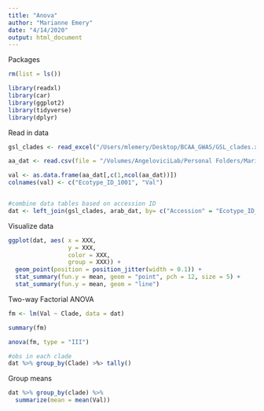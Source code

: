 ```yaml
---
title: "Anova"
author: "Marianne Emery"
date: "4/14/2020"
output: html_document
---
```


Packages
```r
rm(list = ls())

library(readxl)
library(car)
library(ggplot2)
library(tidyverse)
library(dplyr)

```

Read in data
```r

gsl_clades <- read_excel("/Users/mlemery/Desktop/BCAA_GWAS/GSL_clades.xlsx", sheet = "GSL_clades")

aa_dat <- read.csv(file = "/Volumes/AngeloviciLab/Personal Folders/Marianne/1001_Arabidopsis/data_removed_48_lines/FAA_BLUP_BLUE/03_22_2020_Arabidopsis_1001_FAA_bcaa_fam_BLUP.csv", header = TRUE, stringsAsFactors = FALSE)

val <- as.data.frame(aa_dat[,c(1,ncol(aa_dat))])
colnames(val) <- c("Ecotype_ID_1001", "Val")


#combine data tables based on accession ID
dat <- left_join(gsl_clades, arab_dat, by= c("Accession" = "Ecotype_ID_1001"))
```


Visualize data
```r
ggplot(dat, aes( x = XXX,
                 y = XXX,
                 color = XXX,
                 group = XXX)) +
  geom_point(position = position_jitter(width = 0.1)) +
  stat_summary(fun.y = mean, geom = "point", pch = 12, size = 5) +
  stat_summary(fun.y = mean, geom = "line")


```


Two-way Factorial ANOVA
```r
fm <- lm(Val ~ Clade, data = dat)

summary(fm)

anova(fm, type = "III")

#obs in each clade
dat %>% group_by(Clade) >%> tally()

```


Group means
```r
dat %>% group_by(clade) %>%
  summarize(mean = mean(Val))

```




